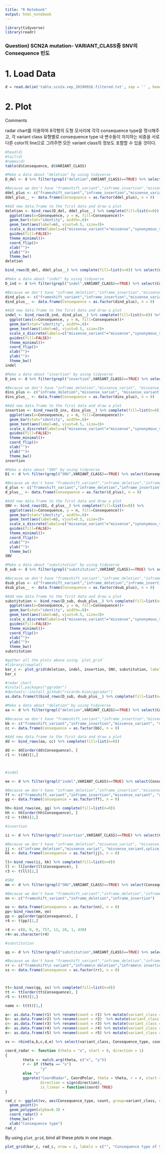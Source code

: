 ```yaml
---
title: "R Notebook"
output: html_notebook
---
```



```r
library(tidyverse)
library(readr)
```

### Question) SCN2A mutation- VARIANT_CLASS중 SNV의 Consequence 빈도

# 1. Load Data
```r
d = read.delim('table.scn2a.vep_20190916.filtered.txt', sep = '' , header = T)
```

# 2. Plot

Comments

radar chart를 이용하여 8각형의 도형 모서리에 각각 consequence type을 명시해주고, 각 variant class 유형별로 consequence type 내 변수들이 차지하는 비중을 서로 다른 color의 line으로 그려주면 모든 variant class의 정보도 포함할 수 있을 것이다.
```r
#head(d)
#tail(d)
#names(d)
table(d$Consequence, d$VARIANT_CLASS)
```

```r
#Make a data about "deletion" by using tidyverse
D_del <- d %>% filter(grepl("deletion",VARIANT_CLASS)==TRUE) %>% select(Consequence) %>% group_by(Consequence) %>% count()

#Because we don't have "frameshift_variant","inframe_insertion","missense_variat", "missense_variant,splice_region_variant","stop_gained","stop_lost","synonymous_variant" in "deletion" type, we might get the graph with only 1 bar. To compare more corretly, make a new data.frame.
ddel_plus <- c("frameshift_variant","inframe_insertion","missense_variant", "missense_variant,splice_region_variant","stop_gained","stop_lost","synonymous_variant")
ddel_plus__ <- data.frame(Consequence = as.factor(ddel_plus), n = 0)

#Add new data.frame to the first data and draw a plot
deletion <- bind_rows(D_del, ddel_plus__) %>% complete(fill=list(n=0)) %>%
  ggplot(aes(x=Consequence, y = n, fill=Consequence))+
  geom_bar(stat="identity", width=.6)+
  geom_text(aes(label=n), vjust=0.5, size=3)+
  scale_x_discrete(labels=c("missense_variant"="missense","synonymous_variant"="synonymous","stop_gained"="stop gained","missense_variant,splice_region_variant"="missense &\nsplice region","stop_lost"="stop lost","inframe_insertion"="inframe\ninsertion","inframe_deletion"="inframe\ndeletion","frameshift_variant"="frameshift"))+
  guides(fill=FALSE)+
  theme_minimal()+
  coord_flip()+
  xlab("")+
  ylab("")+
  theme_bw()
deletion

bind_rows(D_del, ddel_plus__) %>% complete(fill=list(n=0)) %>% select(n)
```
```r
#Make a data about "indel" by using tidyverse
D_ind <- d %>% filter(grepl("indel",VARIANT_CLASS)==TRUE) %>% select(Consequence) %>% group_by(Consequence) %>% count()

#Because we don't have "inframe_deletion","inframe_insertion","missense_variat", "missense_variant,splice_region_variant","stop_gained","stop_lost","synonymous_variant" in "deletion" type, we might get the graph with only 1 bar. To compare more corretly, make a new data.frame.
dind_plus <- c("frameshift_variant","inframe_insertion","missense_variant", "missense_variant,splice_region_variant","stop_gained","stop_lost","synonymous_variant")
dind_plus__ <- data.frame(Consequence = as.factor(dind_plus), n = 0)

#Add new data.frame to the first data and draw a plot
indel <- bind_rows(D_ind, dind_plus__) %>% complete(fill=list(n=0)) %>%
  ggplot(aes(x=Consequence, y = n, fill=Consequence))+
  geom_bar(stat="identity", width=.6)+
  geom_text(aes(label=n), vjust=0.5, size=3)+
  scale_x_discrete(labels=c("missense_variant"="missense","synonymous_variant"="synonymous","stop_gained"="stop gained","missense_variant,splice_region_variant"="missense &\nsplice region","stop_lost"="stop lost","inframe_insertion"="inframe\ninsertion","inframe_deletion"="inframe\ndeletion","frameshift_variant"="frameshift"))+
  guides(fill=FALSE)+
  theme_minimal()+
  coord_flip()+
  xlab("")+
  ylab("")+
  theme_bw()
indel
```
```r
#Make a data about "insertion" by using tidyverse
D_ins <- d %>% filter(grepl("insertion",VARIANT_CLASS)==TRUE) %>% select(Consequence) %>% group_by(Consequence) %>% count()

#Because we don't have "inframe_deletion","missense_variat", "missense_variant,splice_region_variant","stop_gained","stop_lost","synonymous_variant" in "deletion" type, we might get the graph with only 1 bar. To compare more corretly, make a new data.frame.
dins_plus <- c("inframe_deletion","missense_variat", "missense_variant,splice_region_variant","stop_gained","stop_lost","synonymous_variant")
dins_plus__ <- data.frame(Consequence = as.factor(dins_plus), n = 0)

#Add new data.frame to the first data and draw a plot
insertion <- bind_rows(D_ins, dins_plus__) %>% complete(fill=list(n=0)) %>%
  ggplot(aes(x=Consequence, y = n, fill=Consequence))+
  geom_bar(stat="identity", width=.6)+
  geom_text(aes(label=n), vjust=0.5, size=3)+
  scale_x_discrete(labels=c("missense_variant"="missense","synonymous_variant"="synonymous","stop_gained"="stop gained","missense_variant,splice_region_variant"="missense &\nsplice region","stop_lost"="stop lost","inframe_insertion"="inframe\ninsertion","inframe_deletion"="inframe\ndeletion","frameshift_variant"="frameshift"))+
  guides(fill=FALSE)+
  theme_minimal()+
  coord_flip()+
  xlab("")+
  ylab("")+
  theme_bw()
insertion
```
```r
#Make a data about "SNV" by using tidyverse
D1 <- d %>% filter(grepl("SNV",VARIANT_CLASS)==TRUE) %>% select(Consequence) %>% group_by(Consequence) %>% count()

#Because we don't have "frameshift_variant","inframe_deletion","inframe_insertion" in "SNV" type, we might get the graph with only 5 bar. To compare more corretly, make a new data.frame.
d_plus <- c("frameshift_variant","inframe_deletion","inframe_insertion")
d_plus__ <- data.frame(Consequence = as.factor(d_plus), n = 0)

#Add new data.frame to the first data and draw a plot
SNV <- bind_rows(D1, d_plus__) %>% complete(fill=list(n=0)) %>%
  ggplot(aes(x=Consequence, y = n, fill=Consequence))+
  geom_bar(stat="identity", width=.6)+
  geom_text(aes(label=n), vjust=0.5, size=3)+
  scale_x_discrete(labels=c("missense_variant"="missense","synonymous_variant"="synonymous","stop_gained"="stop gained","missense_variant,splice_region_variant"="missense &\nsplice region","stop_lost"="stop lost","inframe_insertion"="inframe\ninsertion","inframe_deletion"="inframe\ndeletion","frameshift_variant"="frameshift"))+
  guides(fill=FALSE)+
  theme_minimal()+
  coord_flip()+
  xlab("")+
  ylab("")+
  theme_bw()
SNV
```

```r
#Make a data about "substitution" by using tidyverse
D_sub <- d %>% filter(grepl("substitution",VARIANT_CLASS)==TRUE) %>% select(Consequence) %>% group_by(Consequence) %>% count()

#Because we don't have "frameshift_variant","inframe_deletion","inframe_insertion", "missense_variant,splice_region_variant","stop_gained","stop_lost","synonymous_variant" in "deletion" type, we might get the graph with only 1 bar. To compare more corretly, make a new data.frame.
dsub_plus <- c("frameshift_variant","inframe_deletion","inframe_insertion","missense_variant,splice_region_variant","stop_gained","stop_lost","synonymous_variant")
dsub_plus__ <- data.frame(Consequence = as.factor(dsub_plus), n = 0)

#Add new data.frame to the first data and draw a plot
substitution <- bind_rows(D_sub, dsub_plus__) %>% complete(fill=list(n=0)) %>%
  ggplot(aes(x=Consequence, y = n, fill=Consequence))+
  geom_bar(stat="identity", width=.6)+
  geom_text(aes(label=n), vjust=0.5, size=3)+
  scale_x_discrete(labels=c("missense_variant"="missense","synonymous_variant"="synonymous","stop_gained"="stop gained","missense_variant,splice_region_variant"="missense &\nsplice region","stop_lost"="stop lost","inframe_insertion"="inframe\ninsertion","inframe_deletion"="inframe\ndeletion","frameshift_variant"="frameshift"))+
  guides(fill=FALSE)+
  theme_minimal()+
  coord_flip()+
  xlab("")+
  ylab("")+
  theme_bw()
substitution
```

```r
#gather all the plots above using `plot_grid`
#library(cowplot)
bar_c <- plot_grid(deletion, indel, insertion, SNV, substitution, labels = c("deletion","indel","insertion","SNV","substitution"), label_size = 10)
bar_c
```

```r
#radar chart
#install.packages("ggradar")
#devtools::install_github("ricardo-bion/ggradar")
as.data.frame(t(bind_rows(D_sub, dsub_plus__) %>% complete(fill=list(n=0))))

#Make a data about "deletion" by using tidyverse
aa <- d %>% filter(grepl("deletion",VARIANT_CLASS)==TRUE) %>% select(Consequence) %>% group_by(Consequence) %>% count()

#Because we don't have "frameshift_variant","inframe_insertion","missense_variat", "missense_variant,splice_region_variant","stop_gained","stop_lost","synonymous_variant" in "deletion" type, we might get the graph with only 1 bar. To compare more corretly, make a new data.frame.
bb <- c("frameshift_variant","inframe_insertion","missense_variant", "missense_variant,splice_region_variant","stop_gained","stop_lost","synonymous_variant")
cc <- data.frame(Consequence = as.factor(bb), n = 0)

#Add new data.frame to the first data and draw a plot
dd <- bind_rows(aa, cc) %>% complete(fill=list(n=0))

dd <- dd[order(dd$Consequence), ]
r1 <- t(dd)[2,]



#indel

ee <- d %>% filter(grepl("indel",VARIANT_CLASS)==TRUE) %>% select(Consequence) %>% group_by(Consequence) %>% count()

#Because we don't have "inframe_deletion","inframe_insertion","missense_variat", "missense_variant,splice_region_variant","stop_gained","stop_lost","synonymous_variant" in "deletion" type, we might get the graph with only 1 bar. To compare more corretly, make a new data.frame.
ff <- c("frameshift_variant","inframe_insertion","missense_variant", "missense_variant,splice_region_variant","stop_gained","stop_lost","synonymous_variant")
gg <- data.frame(Consequence = as.factor(ff), n = 0)

hh<-bind_rows(ee, gg) %>% complete(fill=list(n=0))
hh <- hh[order(hh$Consequence), ]
r2 <- t(hh)[2,]

#insertion

ii <- d %>% filter(grepl("insertion",VARIANT_CLASS)==TRUE) %>% select(Consequence) %>% group_by(Consequence) %>% count()

#Because we don't have "inframe_deletion","missense_variat", "missense_variant,splice_region_variant","stop_gained","stop_lost","synonymous_variant" in "deletion" type, we might get the graph with only 1 bar. To compare more corretly, make a new data.frame.
jj <- c("inframe_deletion","missense_variat", "missense_variant,splice_region_variant","stop_gained","stop_lost","synonymous_variant")
kk <- data.frame(Consequence = as.factor(jj), n = 0)

ll<-bind_rows(ii, kk) %>% complete(fill=list(n=0))
ll <- ll[order(ll$Consequence), ]
r3 <- t(ll)[2,]

#SNV
mm <- d %>% filter(grepl("SNV",VARIANT_CLASS)==TRUE) %>% select(Consequence) %>% group_by(Consequence) %>% count()

#Because we don't have "frameshift_variant","inframe_deletion","inframe_insertion" in "SNV" type, we might get the graph with only 5 bar. To compare more corretly, make a new data.frame.
nn <- c("frameshift_variant","inframe_deletion","inframe_insertion")

oo <- data.frame(Consequence = as.factor(nn), n = 0)
pp<-bind_rows(mm, oo)
pp <- pp[order(pp$Consequence), ]
r4 <- t(pp)[2,]

r4 <- c(0, 0, 0, 757, 13, 28, 1, 430)
r4<-as.character(r4)

#substitution

qq <- d %>% filter(grepl("substitution",VARIANT_CLASS)==TRUE) %>% select(Consequence) %>% group_by(Consequence) %>% count()

#Because we don't have "frameshift_variant","inframe_deletion","inframe_insertion", "missense_variant,splice_region_variant","stop_gained","stop_lost","synonymous_variant" in "deletion" type, we might get the graph with only 1 bar. To compare more corretly, make a new data.frame.
rr <- c("frameshift\n variant","inframe\n deletion","inframe\n insertion","missense variant,\n splice region variant","stop\n gained","stop lost","synonymous variant")
ss <- data.frame(Consequence = as.factor(rr), n = 0)



tt<-bind_rows(qq, ss) %>% complete(fill=list(n=0))
tt <- tt[order(tt$Consequence), ]
r5 <- t(tt)[2,]

name <- t(tt)[1,]
```


```r
a<- as.data.frame(r1) %>% rename(count = r1) %>% mutate(variant_class = "deletion") %>% mutate(Consequence_type = name)
b<- as.data.frame(r2) %>% rename(count = r2)  %>% mutate(variant_class = "indel") %>% mutate(Consequence_type = name)
c<- as.data.frame(r3) %>% rename(count = r3) %>% mutate(variant_class = "insertion") %>% mutate(Consequence_type = name)
d<- as.data.frame(r4) %>% rename(count = r4) %>% mutate(variant_class = "SNV") %>% mutate(Consequence_type = name)
e<- as.data.frame(r5) %>% rename(count = r5) %>% mutate(variant_class = "substitution") %>% mutate(Consequence_type = name)

vv <- rbind(a,b,c,d,e) %>% select(variant_class, Consequence_type, count)

coord_radar <- function (theta = "x", start = 0, direction = 1) 
{
        theta <- match.arg(theta, c("x", "y"))
        r <- if (theta == "x") 
                "y"
        else "x"
        ggproto("CoordRadar", CoordPolar, theta = theta, r = r, start = start, 
                direction = sign(direction),
                is_linear = function(coord) TRUE)
}

rad_c <- ggplot(vv, aes(Consequence_type, count, group=variant_class, colour=variant_class, fill=variant_class)) +
  geom_point()+
  geom_polygon(alpha=0.3) +
  coord_radar() +
  theme_bw()+
  xlab("Consequence type")
rad_c
```

By using `plot_grid`, bind all these plots in one image.
```r
plot_grid(bar_c, rad_c, nrow = 2, labels = c("", "Consequence type of SCN2A patients"))
```

